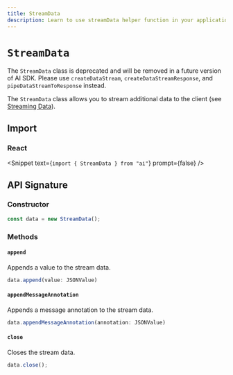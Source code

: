 ```yaml
---
title: StreamData
description: Learn to use streamData helper function in your application.
---
```


# `StreamData`

<note type="warning">

The `StreamData` class is deprecated and will be removed in a future version of AI SDK.
Please use `createDataStream`, `createDataStreamResponse`, and `pipeDataStreamToResponse` instead.

</note>

The `StreamData` class allows you to stream additional data to the client (see [Streaming Data](/docs/ai-sdk-ui/streaming-data)).

## Import

### React

<Snippet text={`import { StreamData } from "ai"`} prompt={false} />

## API Signature

### Constructor

```ts
const data = new StreamData();
```

### Methods

#### `append`

Appends a value to the stream data.

```ts
data.append(value: JSONValue)
```

#### `appendMessageAnnotation`

Appends a message annotation to the stream data.

```ts
data.appendMessageAnnotation(annotation: JSONValue)
```

#### `close`

Closes the stream data.

```ts
data.close();
```
